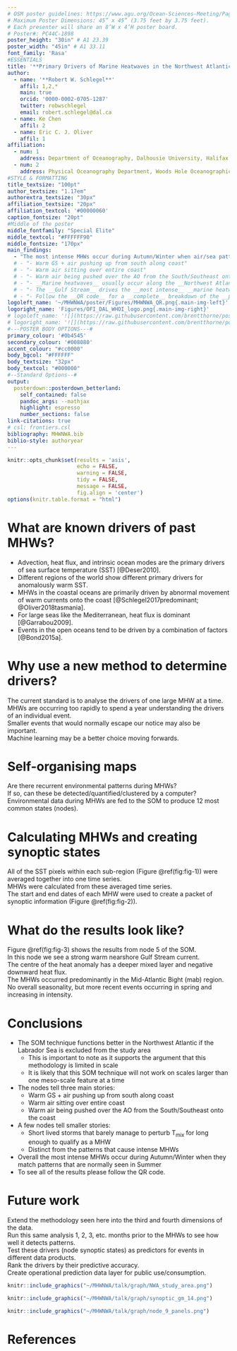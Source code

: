 ```yaml
---
# OSM poster guidelines: https://www.agu.org/Ocean-Sciences-Meeting/Pages/Presenter-Guidelines#1
# Maximum Poster Dimensions: 45” x 45” (3.75 feet by 3.75 feet). 
# Each presenter will share an 8’W x 4’H poster board.
# Poster#: PC44C-1898
poster_height: "30in" # A1 23.39
poster_width: "45in" # A1 33.11
font_family: 'Rasa'
#ESSENTIALS
title: '**Primary Drivers of Marine Heatwaves in the Northwest Atlantic**'
author:
  - name: '**Robert W. Schlegel**'
    affil: 1,2,*
    main: true
    orcid: '0000-0002-0705-1287'
    twitter: robwschlegel 
    email: robert.schlegel@dal.ca
  - name: Ke Chen
    affil: 2
  - name: Eric C. J. Oliver
    affil: 1
affiliation:
  - num: 1
    address: Department of Oceanography, Dalhousie University, Halifax, Nova Scotia, Canada
  - num: 2
    address: Physical Oceanography Department, Woods Hole Oceanographic Institution, Woods Hole, Massachusetts, USA
#STYLE & FORMATTING
title_textsize: "100pt"
author_textsize: "1.17em"
authorextra_textsize: "30px"
affiliation_textsize: "20px"
affiliation_textcol: '#00000060'
caption_fontsize: "20pt"
#Middle of the poster
middle_fontfamily: "Special Elite"
middle_textcol: "#FFFFFF90"
middle_fontsize: "170px"
main_findings:
  - "The most intense MHWs occur during Autumn/Winter when air/sea patterns match those normally seen in Summer"
  # - "- Warm GS + air pushing up from south along coast"
  # - "- Warm air sitting over entire coast"
  # - "- Warm air being pushed over the AO from the South/Southeast onto the coast"
  # - "- __Marine heatwaves__ usually occur along the __Northwest Atlantic__ coast when the __Gulf Stream__ anomaly is __warm__ (cold) and the __Labrador Sea__ anomaly is __cold__ (warm)"
  # - "- The __Gulf Stream__ drives the __most intense__ __marine heatwaves__"
  # - "- Follow the __QR code__ for a __complete__ breakdown of the __predominant drivers__"
logoleft_name: '~/MHWNWA/poster/Figures/MHWNWA_QR.png{.main-img-left}'
logoright_name: 'Figures/OFI_DAL_WHOI_logo.png{.main-img-right}'
# logoleft_name: '![](https://raw.githubusercontent.com/brentthorne/posterdown/master/images/qr-code-black.png){.main-img-left}'
# logoright_name: '![](https://raw.githubusercontent.com/brentthorne/posterdown/master/images/betterhexlogo.png){.main-img-right}'
#---POSTER BODY OPTIONS---#
primary_colour: '#0b4545'
secondary_colour: '#008080' 
accent_colour: "#cc0000"
body_bgcol: "#FFFFFF"
body_textsize: "32px"
body_textcol: "#000000"
#--Standard Options--#
output: 
  posterdown::posterdown_betterland:
    self_contained: false
    pandoc_args: --mathjax
    highlight: espresso
    number_sections: false
link-citations: true
# csl: frontiers.csl
bibliography: MHWNWA.bib
biblio-style: authoryear
---
```


<!-- TO DO 
Add more citations
Having a more thorough go at the text-->

```r
knitr::opts_chunk$set(results = 'asis',
                      echo = FALSE,
                      warning = FALSE,
                      tidy = FALSE,
                      message = FALSE,
                      fig.align = 'center')
options(knitr.table.format = "html") 
```

# What are known drivers of past MHWs?

- Advection, heat flux, and intrinsic ocean modes are the primary drivers of sea surface temperature (SST) [@Deser2010].  
- Different regions of the world show different primary drivers for anomalously warm SST.  
- MHWs in the coastal oceans are primarily driven by abnormal movement of warm currents onto the coast [@Schlegel2017predominant; @Oliver2018tasmania].  
- For large seas like the Mediterranean, heat flux is dominant [@Garrabou2009].  
- Events in the open oceans tend to be driven by a combination of factors [@Bond2015a].

# Why use a new method to determine drivers?

The current standard is to analyse the drivers of one large MHW at a time.  
MHWs are occurring too rapidly to spend a year understanding the drivers of an individual event.  
Smaller events that would normally escape our notice may also be important.  
Machine learning may be a better choice moving forwards.  

# Self-organising maps

Are there recurrent environmental patterns during MHWs?  
If so, can these be detected/quantified/clustered by a computer?  
Environmental data during MHWs are fed to the SOM to produce 12 most common states (nodes).  

# Calculating MHWs and creating synoptic states

All of the SST pixels within each sub-region (Figure \@ref(fig:fig-1)) were averaged together into one time series.  
MHWs were calculated from these averaged time series.  
The start and end dates of each MHW were used to create a packet of synoptic information (Figure \@ref(fig:fig-2)).  

# What do the results look like?

Figure \@ref(fig:fig-3) shows the results from node 5 of the SOM.  
In this node we see a strong warm nearshore Gulf Stream current.  
The centre of the heat anomaly has a deeper mixed layer and negative downward heat flux.  
The MHWs occurred predominantly in the Mid-Atlantic Bight (mab) region.  
No overall seasonality, but more recent events occurring in spring and increasing in intensity.  

# Conclusions

- The SOM technique functions better in the Northwest Atlantic if the Labrador Sea is excluded from the study area
  - This is important to note as it supports the argument that this methodology is limited in scale
  - It is likely that this SOM technique will not work on scales larger than one meso-scale feature at a time
- The nodes tell three main stories:
  - Warm GS + air pushing up from south along coast
  - Warm air sitting over entire coast
  - Warm air being pushed over the AO from the South/Southeast onto the coast
- A few nodes tell smaller stories:
  - Short lived storms that barely manage to perturb T~mix~ for long enough to qualify as a MHW
  - Distinct from the patterns that cause intense MHWs
- Overall the most intense MHWs occur during Autumn/Winter when they match patterns that are normally seen in Summer
- To see all of the results please follow the QR code.  

# Future work

Extend the methodology seen here into the third and fourth dimensions of the data.  
Run this same analysis 1, 2, 3, etc. months prior to the MHWs to see how well it detects patterns.  
Test these drivers (node synoptic states) as predictors for events in different data products.  
Rank the drivers by their predictive accuracy.  
Create operational prediction data layer for public use/consumption.  

```r
knitr::include_graphics("~/MHWNWA/talk/graph/NWA_study_area.png")
```

```r
knitr::include_graphics("~/MHWNWA/talk/graph/synoptic_gm_14.png")
```

```r
knitr::include_graphics("~/MHWNWA/talk/graph/node_9_panels.png")
```

# References
